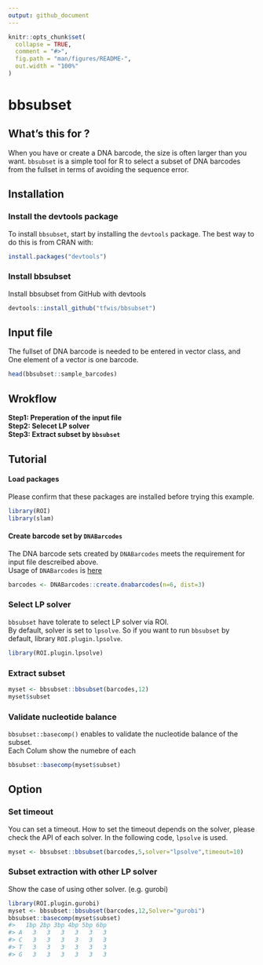 ```yaml
---
output: github_document
---
```


<!-- README.md is generated from README.Rmd. Please edit that file -->

```r
knitr::opts_chunk$set(
  collapse = TRUE,
  comment = "#>",
  fig.path = "man/figures/README-",
  out.width = "100%"
)
```

# bbsubset

<!-- badges: start -->
<!-- badges: end -->

## What's this for ?

When you have or create a DNA barcode, the size is often larger than you want. 
`bbsubset` is a simple tool for R to select a subset of DNA barcodes from the fullset in terms of avoiding the sequence error.


## Installation

### Install the devtools package

To install `bbsubset`, start by installing the `devtools` package. The best way to do this is from CRAN with:

```r
install.packages("devtools")
```

### Install bbsubset

Install bbsubset from GitHub with devtools

``` r
devtools::install_github("tfwis/bbsubset")
```


## Input file

The fullset of DNA barcode is needed to be entered in vector class, and One element of a vector is one barcode.

```r
head(bbsubset::sample_barcodes)
```


## Wrokflow

**Step1: Preperation of the input file**  
**Step2: Selecet LP solver**  
**Step3: Extract subset by `bbsubset`**  


## Tutorial

#### Load packages

Please confirm that these packages are installed before trying this
example.

``` r
library(ROI)
library(slam)
```

#### Create barcode set by `DNABarcodes`

The DNA barcode sets created by `DNABarcodes` meets the requirement for input file descreibed above.  
Usage of `DNABarcodes` is [here](https://bioconductor.org/packages/release/bioc/vignettes/DNABarcodes/inst/doc/DNABarcodes.html)

``` r
barcodes <- DNABarcodes::create.dnabarcodes(n=6, dist=3)
```

### Select LP solver

`bbsubset` have tolerate to select LP solver via ROI.  
By default, solver is set to `lpsolve`. So if you want to run `bbsubset` by default, library `ROI.plugin.lpsolve`.

``` r
library(ROI.plugin.lpsolve)
```

### Extract subset

``` r
myset <- bbsubset::bbsubset(barcodes,12)
myset$subset
```

### Validate nucleotide balance

`bbsubset::basecomp()` enables to validate the nucleotide balance of the subset.  
Each Colum show the numebre of each 

``` r
bbsubset::basecomp(myset$subset)
```


## Option

### Set timeout

You can set a timeout. How to set the timeout depends on the solver, please check the API of each solver. In the following code, `lpsolve` is used.

``` r
myset <- bbsubset::bbsubset(barcodes,5,solver="lpsolve",timeout=10) 
```

### Subset extraction with other LP solver

Show the case of using other solver. (e.g. gurobi)

``` r
library(ROI.plugin.gurobi)
myset <- bbsubset::bbsubset(barcodes,12,Solver="gurobi")
bbsubset::basecomp(myset$subset)
#>   1bp 2bp 3bp 4bp 5bp 6bp
#> A   3   3   3   3   3   3
#> C   3   3   3   3   3   3
#> T   3   3   3   3   3   3
#> G   3   3   3   3   3   3
```
